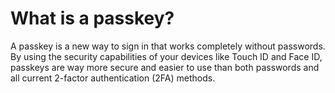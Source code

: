 # What is a passkey?

A passkey is a new way to sign in that works completely without passwords. By using the security capabilities of your devices like Touch ID and Face ID, passkeys are way more secure and easier to use than both passwords and all current 2-factor authentication (2FA) methods.